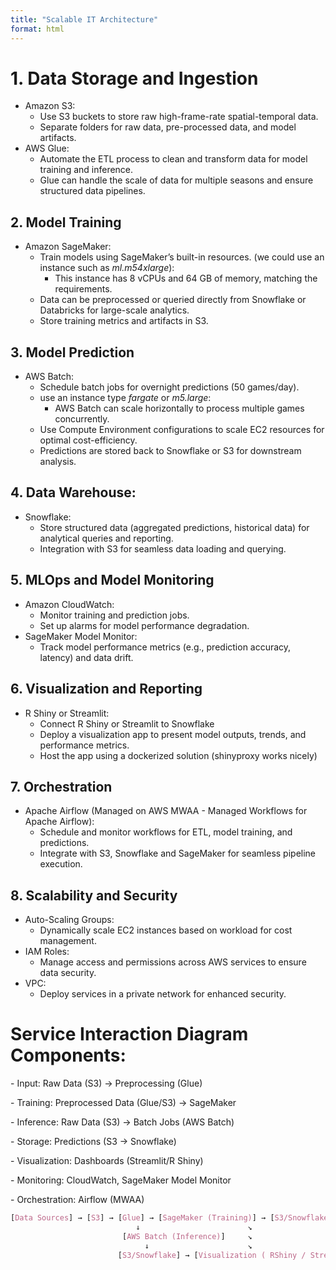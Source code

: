 ```yaml
---
title: "Scalable IT Architecture"
format: html
---
```


# 1. Data Storage and Ingestion

-   Amazon S3:
    -   Use S3 buckets to store raw high-frame-rate spatial-temporal data.
    -   Separate folders for raw data, pre-processed data, and model artifacts.
-   AWS Glue:
    -   Automate the ETL process to clean and transform data for model training and inference.
    -   Glue can handle the scale of data for multiple seasons and ensure structured data pipelines.

## 2. Model Training

-   Amazon SageMaker:
    -   Train models using SageMaker's built-in resources. (we could use an instance such as *ml.m54xlarge*):
        - This instance has 8 vCPUs and 64 GB of memory, matching the requirements.
    -   Data can be preprocessed or queried directly from Snowflake or Databricks for large-scale analytics.
    -   Store training metrics and artifacts in S3.

## 3. Model Prediction

-   AWS Batch:
    -   Schedule batch jobs for overnight predictions (50 games/day).
    -   use an instance type *fargate* or *m5.large*:
        - AWS Batch can scale horizontally to process multiple games concurrently.
    -   Use Compute Environment configurations to scale EC2 resources for optimal cost-efficiency.
    - Predictions are stored back to Snowflake or S3 for downstream analysis.

## 4. Data Warehouse:

-   Snowflake:
    -   Store structured data (aggregated predictions, historical data) for analytical queries and reporting.
    -   Integration with S3 for seamless data loading and querying.

## 5. MLOps and Model Monitoring

-   Amazon CloudWatch:
    -   Monitor training and prediction jobs.
    -   Set up alarms for model performance degradation.
-   SageMaker Model Monitor:
    -   Track model performance metrics (e.g., prediction accuracy, latency) and data drift.

## 6. Visualization and Reporting

-   R Shiny or Streamlit:
    -   Connect R Shiny or Streamlit to Snowflake
    -   Deploy a visualization app to present model outputs, trends, and performance metrics.
    -   Host the app using a dockerized solution (shinyproxy works nicely)

## 7. Orchestration

-   Apache Airflow (Managed on AWS MWAA - Managed Workflows for Apache Airflow):
    -   Schedule and monitor workflows for ETL, model training, and predictions.
    -   Integrate with S3, Snowflake and SageMaker for seamless pipeline execution.

## 8. Scalability and Security

-   Auto-Scaling Groups:
    -   Dynamically scale EC2 instances based on workload for cost management.
-   IAM Roles:
    -   Manage access and permissions across AWS services to ensure data security.
-   VPC:
    -   Deploy services in a private network for enhanced security.

# Service Interaction Diagram Components:

\- Input: Raw Data (S3) → Preprocessing (Glue)

\- Training: Preprocessed Data (Glue/S3) → SageMaker

\- Inference: Raw Data (S3) → Batch Jobs (AWS Batch)

\- Storage: Predictions (S3 → Snowflake)

\- Visualization: Dashboards (Streamlit/R Shiny)

\- Monitoring: CloudWatch, SageMaker Model Monitor

\- Orchestration: Airflow (MWAA)

```css
[Data Sources] → [S3] → [Glue] → [SageMaker (Training)] → [S3/Snowflake]
                            ↓                        ↘
                         [AWS Batch (Inference)]     ↘
                              ↓                      ↘
                        [S3/Snowflake] → [Visualization ( RShiny / Streamlit)]
```
